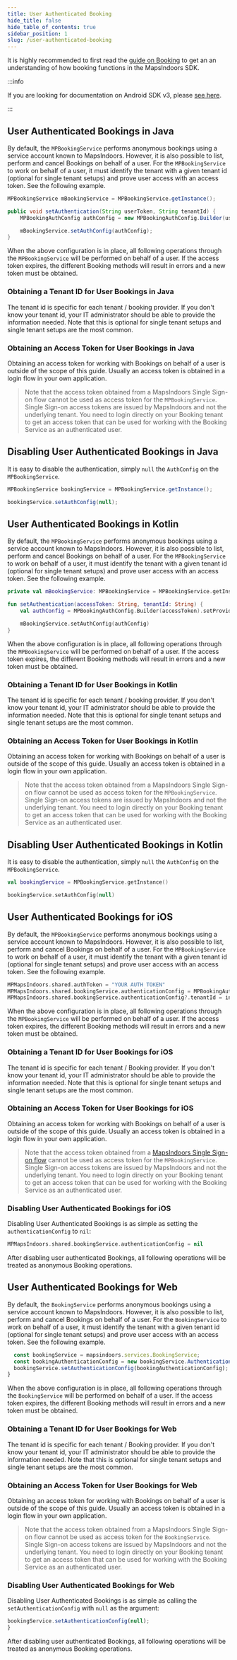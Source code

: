 ```yaml
---
title: User Authenticated Booking
hide_title: false
hide_table_of_contents: true
sidebar_position: 1
slug: /user-authenticated-booking
---
```



<!-- reference to normal booking example -->
It is highly recommended to first read the [guide on Booking](/booking/) to get an an understanding of how booking functions in the MapsIndoors SDK.
<!-- example showing how to input token/tenantId -->

<Tabs groupId="data-user-booking">
<TabItem value="android" label="Android v4" default>

:::info

If you are looking for documentation on Android SDK v3, please [see here](https://docs-legacy.mapsindoors.com/content/legacy/android_v3/).

:::

<Tabs groupId="data-user-booking-platform">
<TabItem value="java" label="Java" default>

## User Authenticated Bookings in Java

By default, the `MPBookingService` performs anonymous bookings using a service account known to MapsIndoors. However, it is also possible to list, perform and cancel Bookings on behalf of a user. For the `MPBookingService` to work on behalf of a user, it must identify the tenant with a given tenant id (optional for single tenant setups) and prove user access with an access token. See the following example.

```java
MPBookingService mBookingService = MPBookingService.getInstance();

public void setAuthentication(String userToken, String tenantId) {
    MPBookingAuthConfig authConfig = new MPBookingAuthConfig.Builder(userToken).setProviderTenantId(tenantId).build();

    mBookingService.setAuthConfig(authConfig);
}
```

<!-- text about aquiring the token is the app makers job -->
When the above configuration is in place, all following operations through the `MPBookingService` will be performed on behalf of a user. If the access token expires, the different Booking methods will result in errors and a new token must be obtained.

### Obtaining a Tenant ID for User Bookings in Java

The tenant id is specific for each tenant / booking provider. If you don't know your tenant id, your IT administrator should be able to provide the information needed. Note that this is optional for single tenant setups and single tenant setups are the most common.

### Obtaining an Access Token for User Bookings in Java

Obtaining an access token for working with Bookings on behalf of a user is outside of the scope of this guide. Usually an access token is obtained in a login flow in your own application.

> Note that the access token obtained from a MapsIndoors Single Sign-on flow cannot be used as access token for the `MPBookingService`. Single Sign-on access tokens are issued by MapsIndoors and not the underlying tenant. You need to login directly on your Booking tenant to get an access token that can be used for working with the Booking Service as an authenticated user.

<!-- example of disabling UAB -->
## Disabling User Authenticated Bookings in Java

It is easy to disable the authentication, simply `null` the `AuthConfig` on the `MPBookingService`.

```java
MPBookingService bookingService = MPBookingService.getInstance();

bookingService.setAuthConfig(null);
```

</TabItem>
<TabItem value="kotlin" label="Kotlin" default>

## User Authenticated Bookings in Kotlin

By default, the `MPBookingService` performs anonymous bookings using a service account known to MapsIndoors. However, it is also possible to list, perform and cancel Bookings on behalf of a user. For the `MPBookingService` to work on behalf of a user, it must identify the tenant with a given tenant id (optional for single tenant setups) and prove user access with an access token. See the following example.

```kotlin
private val mBookingService: MPBookingService = MPBookingService.getInstance()

fun setAuthentication(accessToken: String, tenantId: String) {
    val authConfig = MPBookingAuthConfig.Builder(accessToken).setProviderTenantId(tenantId).build()

    mBookingService.setAuthConfig(authConfig)
}
```

<!-- text about aquiring the token is the app makers job -->
When the above configuration is in place, all following operations through the `MPBookingService` will be performed on behalf of a user. If the access token expires, the different Booking methods will result in errors and a new token must be obtained.

### Obtaining a Tenant ID for User Bookings in Kotlin

The tenant id is specific for each tenant / booking provider. If you don't know your tenant id, your IT administrator should be able to provide the information needed. Note that this is optional for single tenant setups and single tenant setups are the most common.

### Obtaining an Access Token for User Bookings in Kotlin

Obtaining an access token for working with Bookings on behalf of a user is outside of the scope of this guide. Usually an access token is obtained in a login flow in your own application.

> Note that the access token obtained from a MapsIndoors Single Sign-on flow cannot be used as access token for the `MPBookingService`. Single Sign-on access tokens are issued by MapsIndoors and not the underlying tenant. You need to login directly on your Booking tenant to get an access token that can be used for working with the Booking Service as an authenticated user.

<!-- example of disabling UAB -->
## Disabling User Authenticated Bookings in Kotlin

It is easy to disable the authentication, simply `null` the `AuthConfig` on the `MPBookingService`.

```kotlin
val bookingService = MPBookingService.getInstance()

bookingService.setAuthConfig(null)
```

</TabItem>
</Tabs>

</TabItem>
<TabItem value="ios" label="iOS v4">

## User Authenticated Bookings for iOS

By default, the `MPBookingService` performs anonymous bookings using a service account known to MapsIndoors. However, it is also possible to list, perform and cancel Bookings on behalf of a user. For the `MPBookingService` to work on behalf of a user, it must identify the tenant with a given tenant id (optional for single tenant setups) and prove user access with an access token. See the following example.

```swift
MPMapsIndoors.shared.authToken = "YOUR AUTH TOKEN"
MPMapsIndoors.shared.bookingService.authenticationConfig = MPBookingAuthConfig(accessToken: "YOUR AUTH TOKEN")
MPMapsIndoors.shared.bookingService.authenticationConfig?.tenantId = initialTenantId
```

When the above configuration is in place, all following operations through the `MPBookingService` will be performed on behalf of a user. If the access token expires, the different Booking methods will result in errors and a new token must be obtained.

### Obtaining a Tenant ID for User Bookings for iOS

The tenant id is specific for each tenant / Booking provider. If you don't know your tenant id, your IT administrator should be able to provide the information needed. Note that this is optional for single tenant setups and single tenant setups are the most common.

### Obtaining an Access Token for User Bookings for iOS

Obtaining an access token for working with Bookings on behalf of a user is outside of the scope of this guide. Usually an access token is obtained in a login flow in your own application.

> Note that the access token obtained from a [MapsIndoors Single Sign-on flow](/sso/) cannot be used as access token for the `MPBookingService`. Single Sign-on access tokens are issued by MapsIndoors and not the underlying tenant. You need to login directly on your Booking tenant to get an access token that can be used for working with the Booking Service as an authenticated user.

### Disabling User Authenticated Bookings for iOS

Disabling User Authenticated Bookings is as simple as setting the `authenticationConfig` to `nil`:

```swift
MPMapsIndoors.shared.bookingService.authenticationConfig = nil
```

After disabling user authenticated Bookings, all following operations will be treated as anonymous Booking operations.


</TabItem>
<TabItem value="web" label="Web v4">

## User Authenticated Bookings for Web

By default, the `BookingService` performs anonymous bookings using a service account known to MapsIndoors. However, it is also possible to list, perform and cancel Bookings on behalf of a user. For the `BookingService` to work on behalf of a user, it must identify the tenant with a given tenant id (optional for single tenant setups) and prove user access with an access token. See the following example.

```javascript
  const bookingService = mapsindoors.services.BookingService;
  const bookingAuthenticationConfig = new bookingService.AuthenticationConfig('some-user-access-token', `some-tenant-id`);
  bookingService.setAuthenticationConfig(bookingAuthenticationConfig);
}
```

When the above configuration is in place, all following operations through the `BookingService` will be performed on behalf of a user. If the access token expires, the different Booking methods will result in errors and a new token must be obtained.

### Obtaining a Tenant ID for User Bookings for Web

The tenant id is specific for each tenant / Booking provider. If you don't know your tenant id, your IT administrator should be able to provide the information needed. Note that this is optional for single tenant setups and single tenant setups are the most common.

### Obtaining an Access Token for User Bookings for Web

Obtaining an access token for working with Bookings on behalf of a user is outside of the scope of this guide. Usually an access token is obtained in a login flow in your own application.

> Note that the access token obtained from a MapsIndoors Single Sign-on flow cannot be used as access token for the `BookingService`. Single Sign-on access tokens are issued by MapsIndoors and not the underlying tenant. You need to login directly on your Booking tenant to get an access token that can be used for working with the Booking Service as an authenticated user.

### Disabling User Authenticated Bookings for Web

Disabling User Authenticated Bookings is as simple as calling the `setAuthenticationConfig` with `null` as the argument:

```javascript
bookingService.setAuthenticationConfig(null);
}
```

After disabling user authenticated Bookings, all following operations will be treated as anonymous Booking operations.

</TabItem>
</Tabs>
